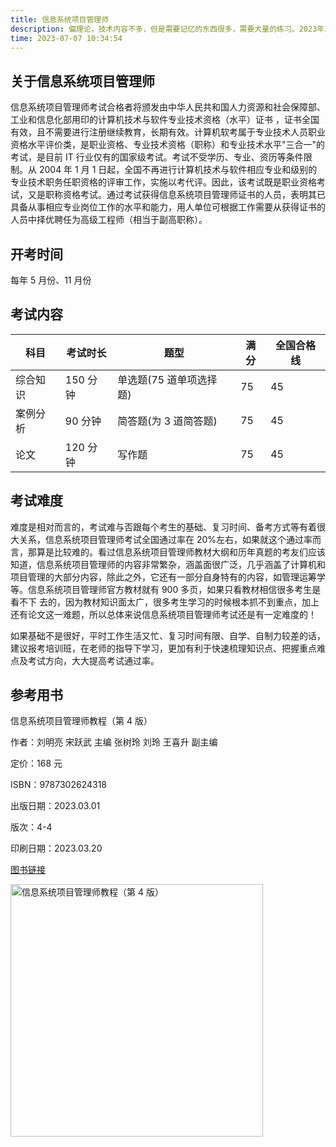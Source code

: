 ```yaml
---
title: 信息系统项目管理师
description: 偏理论，技术内容不多，但是需要记忆的东西很多，需要大量的练习。2023年3月份教材刚刚改版。
time: 2023-07-07 10:34:54
---
```


## 关于信息系统项目管理师

信息系统项目管理师考试合格者将颁发由中华人民共和国人力资源和社会保障部、工业和信息化部用印的计算机技术与软件专业技术资格（水平）证书 ，证书全国有效，且不需要进行注册继续教育，长期有效。计算机软考属于专业技术人员职业资格水平评价类，是职业资格、专业技术资格（职称）和专业技术水平"三合一"的考试，是目前 IT 行业仅有的国家级考试。考试不受学历、专业、资历等条件限制。从 2004 年 1 月 1 日起，全国不再进行计算机技术与软件相应专业和级别的专业技术职务任职资格的评审工作，实施以考代评。因此，该考试既是职业资格考试，又是职称资格考试。通过考试获得信息系统项目管理师证书的人员，表明其已具备从事相应专业岗位工作的水平和能力，用人单位可根据工作需要从获得证书的人员中择优聘任为高级工程师（相当于副高职称）。

## 开考时间

每年 5 月份、11 月份

## 考试内容

| 科目     | 考试时长 | 题型                    | 满分 | 全国合格线 |
| -------- | -------- | ----------------------- | ---- | ---------- |
| 综合知识 | 150 分钟 | 单选题(75 道单项选择题) | 75   | 45         |
| 案例分析 | 90 分钟  | 简答题(为 3 道简答题)   | 75   | 45         |
| 论文     | 120 分钟 | 写作题                  | 75   | 45         |

## 考试难度

难度是相对而言的，考试难与否跟每个考生的基础、复习时间、备考方式等有着很大关系，信息系统项目管理师考试全国通过率在 20%左右，如果就这个通过率而言，那算是比较难的。看过信息系统项目管理师教材大纲和历年真题的考友们应该知道，信息系统项目管理师的内容非常繁杂，涵盖面很广泛，几乎涵盖了计算机和项目管理的大部分内容，除此之外，它还有一部分自身特有的内容，如管理运筹学等。信息系统项目管理师官方教材就有 900 多页，如果只看教材相信很多考生是看不下 去的，因为教材知识面太广，很多考生学习的时候根本抓不到重点，加上还有论文这一难题，所以总体来说信息系统项目管理师考试还是有一定难度的！

如果基础不是很好，平时工作生活又忙、复习时间有限、自学、自制力较差的话，建议报考培训班，在老师的指导下学习，更加有利于快速梳理知识点、把握重点难点及考试方向，大大提高考试通过率。

## 参考用书

信息系统项目管理师教程（第 4 版）

作者：刘明亮 宋跃武 主编 张树玲 刘玲 王喜升 副主编

定价：168 元

ISBN：9787302624318

出版日期：2023.03.01

版次：4-4

印刷日期：2023.03.20

[图书链接](http://www.tup.tsinghua.edu.cn/Wap/tsxqy.aspx?id=09983001)

<Image
  src="https://img.techrk1688.eu.org/file/92532cca863d0ca21387a.png"
  height="404"
  width="auto"
  alt="信息系统项目管理师教程（第 4 版）"
  priority={true}
/>
